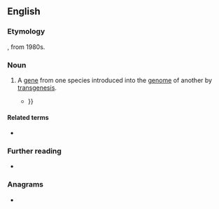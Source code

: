 {{also|transgène}}
==English==

===Etymology===
{{prefix|en|trans|gene}}, from 1980s.

===Noun===
{{en-noun}}

# {{lb|en|genetics|biotechnology}} A [[gene]] from one species introduced into the [[genome]] of another by [[transgenesis]].
#* {{quote-journal|en|volume=2|issue=5|title=Climate Change and Capital|year=2007|author=Will Barnes|work={{w|Mute (magazine)|Mute}}|issn=1356-7748|passage=It has created a biotechnology centred on genetic engineering that has introduced '''transgenes''', transmitted through natural interspecies crosses, which, in turn, have allowed emergence of resistant superweeds and superpests, which, in their turn, demand the application of further chemical poisons {{...}}}}

====Related terms====
* {{l|en|transgenic}}

===Further reading===
* {{pedia}}

===Anagrams===
* {{anagrams|en|a=aeegnnrst|generants|green ants}}
